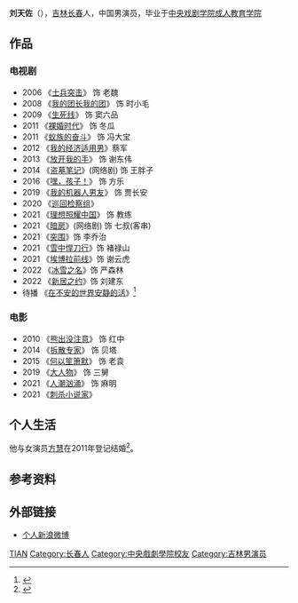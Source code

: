 '''刘天佐'''（{{bd|1979年|8月17日||}}），[[吉林|吉林]][[长春|长春]]人，中国男演员，毕业于[[中央戏剧学院|中央戏剧学院]][[成人教育学院|成人教育学院]]

== 作品 ==
=== 电视剧 ===
*2006 《[[士兵突击|士兵突击]]》 饰 老魏
*2008 《[[我的团长我的团|我的团长我的团]]》 饰 时小毛
*2009 《[[生死线|生死线]]》 饰 窦六品
*2011 《[[裸婚时代|裸婚时代]]》 饰 冬瓜
*2011 《[[蚁族的奋斗|蚁族的奋斗]]》 饰 冯大宝
*2012 《[[我的经济适用男|我的经济适用男]]》蔡军
*2013 《[[放开我的手|放开我的手]]》 饰 谢东伟
*2014 《[[盜墓筆記_(電視劇)|盗墓笔记]]》(网络剧)  饰 王胖子
*2016 《[[嘿，孩子！|嘿，孩子！]]》 饰 方乐
*2019 《[[我的机器人男友|我的机器人男友]]》 饰 贾长安
*2020 《[[巡回检察组|巡回检察组]]》
*2021 《[[理想照耀中国|理想照耀中国]]》 饰 教练
*2021 《[[暗房_(网络剧)|暗房]]》(网络剧) 饰 七叔(客串)
*2021 《[[突围|突围]]》饰 李乔治
*2021 《[[雪中悍刀行|雪中悍刀行]]》饰 褚禄山
*2021 《[[埃博拉前线|埃博拉前线]]》饰 谢云虎
*2022 《[[冰雪之名|冰雪之名]]》饰 严森林
*2022 《[[新居之约|新居之约]]》饰 刘建东
*待播 《[[在不安的世界安静的活|在不安的世界安静的活]]》<ref>{{Cite web|title=马伊琍新剧在京开机，聚焦时尚杂志社|url=https://news.sina.com.cn/o/2019-11-30/doc-iihnzhfz2776706.shtml|accessdate=2021-02-23|date=2019-11-30|work=澎湃新闻}}</ref>

=== 电影 ===
*2010 《[[熊出没注意|熊出没注意]]》 饰 红中
*2014 《[[拆散专家|拆散专家]]》 饰 贝塔
*2015 《[[何以笙箫默|何以笙箫默]]》 饰 老袁
*2019 《[[大人物|大人物]]》 饰 三舅
*2021 《[[人潮汹涌|人潮汹涌]]》 饰 麻明
*2021 《[[刺杀小说家|刺杀小说家]]》

== 个人生活 ==
他与女演员[[方慧|方慧]]在2011年登记结婚<ref>{{Cite web|title=方慧与刘天佐，从同学变成夫妻，婚后9年夫妻恩爱感情和睦|url=https://new.qq.com/omn/20200726/20200726A0O22800.html|accessdate=2021-02-23|work=腾讯新闻}}</ref>。

== 参考资料 ==
{{reflist}}

== 外部链接 ==
*[https://weibo.com/bigsir01 个人新浪微博] {{Wayback|url=https://weibo.com/bigsir01 |date=20180110152846 }}

{{DEFAULTSORT:L刘}}

[[Category:刘姓|TIAN]]
[[Category:长春人|Category:长春人]]
[[Category:中央戲劇學院校友|Category:中央戲劇學院校友]]
[[Category:吉林男演员|Category:吉林男演员]]